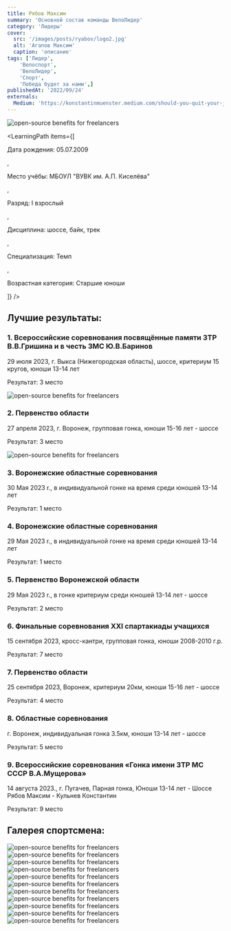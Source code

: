 ```yaml
---
title: Рябов Максим 
summary: 'Основной состав команды ВелоЛидер'
category: 'Лидеры'
cover:
  src: '/images/posts/ryabov/logo2.jpg'
  alt: 'Агапов Максим'
  caption: 'описание'
tags: ['Лидер',
    'Велоспорт',
    'ВелоЛидер',
    'Спорт',
    'Победа будет за нами',]
publishedAt: '2022/09/24'
externals:
  Medium: 'https://konstantinmuenster.medium.com/should-you-quit-your-job-for-your-side-project-ed77985431c'
---
```

<CardLeaders>
<Image
  src="/images/posts/ryabov/logo2.jpg"
  alt="open-source benefits for freelancers"
/>

<LearningPath
  items={[
    <p>Дата рождения: 05.07.2009</p>,
    <p>Место учёбы: МБОУЛ "ВУВК им. А.П. Киселёва"</p>,
    <p>Разряд: I взрослый</p>,
    <p>Дисциплина: шоссе, байк, трек</p>,
    <p>Специализация: Темп</p>,
    <p>Возрастная категория: Старшие юноши</p>
  ]}
/>
</CardLeaders>

## Лучшие результаты:

### 1. Всероссийские соревнования посвящённые памяти ЗТР В.В.Гришина и в честь ЗМС Ю.В.Баринов
29 июля 2023, г. Выкса (Нижегородская область), шоссе, критериум 15 кругов, юноши 13-14 лет

Результат: 3 место

<Image
  src="/images/posts/ryabov/13.jpg"
  alt="open-source benefits for freelancers"
/>


### 2. Первенство области
27 апреля 2023, г. Воронеж, групповая гонка, юноши 15-16 лет - шоссе

Результат: 3 место

<Image
  src="/images/posts/ryabov/03.jpg"
  alt="open-source benefits for freelancers"
/>

### 3. Воронежские областные соревнования
30 Maя 2023 r., 
в индивидуальной гонке на время среди юношей 13-14 лет

Результат: 1 место

### 4. Воронежские областные соревнования
29 Maя 2023 r., 
в индивидуальной гонке на время среди юношей 13-14 лет

Результат: 1 место

### 5. Первенство Воронежской области
29 Maя 2023 r., 
в гонке критериум среди юношей 13-14 лет - шоссе

Результат: 2 место

### 6. Финальные соревнования XXI спартакиады учащихся 
15 сентября 2023, кросс-кантри, групповая гонка, юноши 2008-2010 г.р.

Результат: 7 место

### 7. Первенство области
25 сентября 2023, Воронеж, критериум 20км, юноши 15-16 лет - шоссе

Результат: 4 место

### 8. Областные соревнования 
г. Воронеж, индивидуальная гонка 3.5км, юноши 13-14 лет - шоссе

Результат: 5 место

### 9. Всероссийские соревнования «Гонка имени ЗТР МС СССР В.А.Мущерова»
14 августа 2023., г. Пугачев, 
Парная гонка, Юноши 13-14 лет - Шоссе 
Рябов Максим - Кульнев Константин

Результат: 9 место



## Галерея спортсмена:
<Image
  src="/images/posts/ryabov/01.jpg"
  alt="open-source benefits for freelancers"
/>
<Image
  src="/images/posts/ryabov/02.jpg"
  alt="open-source benefits for freelancers"
/>
<Image
  src="/images/posts/ryabov/04.jpg"
  alt="open-source benefits for freelancers"
/>
<Image
  src="/images/posts/ryabov/05.jpg"
  alt="open-source benefits for freelancers"
/>
<Image
  src="/images/posts/ryabov/06.jpg"
  alt="open-source benefits for freelancers"
/>
<Image
  src="/images/posts/ryabov/07.jpg"
  alt="open-source benefits for freelancers"
/>
<Image
  src="/images/posts/ryabov/08.jpg"
  alt="open-source benefits for freelancers"
/>
<Image
  src="/images/posts/ryabov/09.jpg"
  alt="open-source benefits for freelancers"
/>
<Image
  src="/images/posts/ryabov/10.jpg"
  alt="open-source benefits for freelancers"
/>
<Image
  src="/images/posts/ryabov/11.jpg"
  alt="open-source benefits for freelancers"
/>
<Image
  src="/images/posts/ryabov/12.jpg"
  alt="open-source benefits for freelancers"
/>

